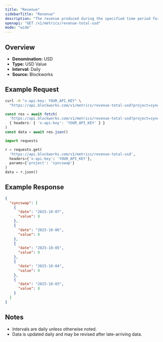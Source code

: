 ```yaml
---
title: "Revenue"
sidebarTitle: "Revenue"
description: "The revenue produced during the specified time period for given project."
openapi: "GET /v1/metrics/revenue-total-usd"
mode: "wide"
---
```


## Overview

- **Denomination:** USD
- **Type:** USD Value
- **Interval:** Daily
- **Source:** Blockworks

## Example Request

<CodeGroup>

```bash cURL
curl -H "x-api-key: YOUR_API_KEY" \
  "https://api.blockworks.com/v1/metrics/revenue-total-usd?project=syncswap"
```

```typescript TypeScript
const res = await fetch(
  'https://api.blockworks.com/v1/metrics/revenue-total-usd?project=syncswap',
  { headers: { 'x-api-key': 'YOUR_API_KEY' } }
)
const data = await res.json()
```

```python Python
import requests

r = requests.get(
  'https://api.blockworks.com/v1/metrics/revenue-total-usd',
  headers={'x-api-key': 'YOUR_API_KEY'},
  params={'project': 'syncswap'}
)
data = r.json()
```

</CodeGroup>

## Example Response

```json
{
  "syncswap": [
    {
      "date": "2025-10-07",
      "value": 0
    },
    {
      "date": "2025-10-06",
      "value": 0
    },
    {
      "date": "2025-10-05",
      "value": 0
    },
    {
      "date": "2025-10-04",
      "value": 0
    },
    {
      "date": "2025-10-03",
      "value": 0
    }
  ]
}
```

## Notes
- Intervals are daily unless otherwise noted.
- Data is updated daily and may be revised after late-arriving data.